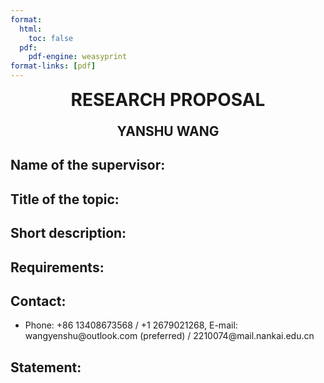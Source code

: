 ```yaml
---
format:
  html:
    toc: false
  pdf:
    pdf-engine: weasyprint
format-links: [pdf]
---
```

<div style="font-size: 2em; font-weight: bold; text-align: center;">RESEARCH PROPOSAL</div>
<p style="font-size: 1.5em; font-weight: bold; text-align: center;">YANSHU WANG</p>

## Name of the supervisor:

## Title of the topic:

## Short description: 

## Requirements:

## Contact: 

- Phone: +86 13408673568 / +1 2679021268, E-mail: wangyenshu@outlook.com (preferred) / 2210074@mail.nankai.edu.cn

## Statement:
